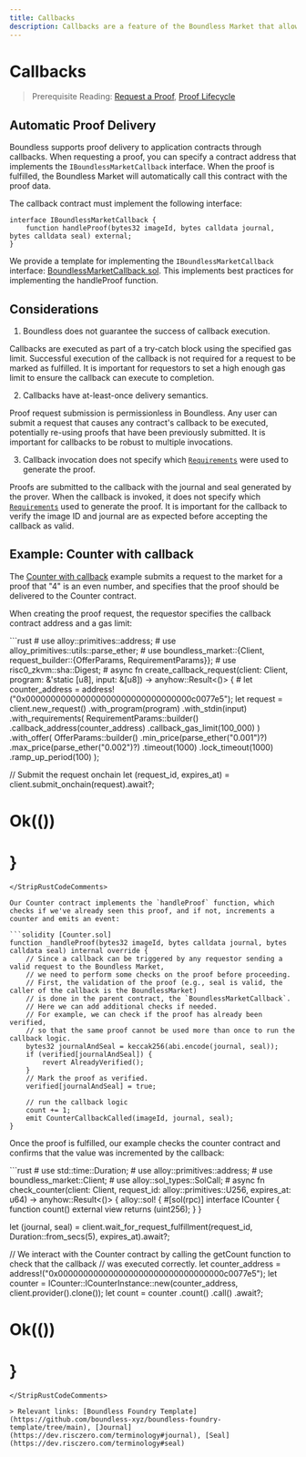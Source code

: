 ```yaml
---
title: Callbacks
description: Callbacks are a feature of the Boundless Market that allows you to receive notifications when a proof is fulfilled.
---
```



# Callbacks

> Prerequisite Reading: [Request a Proof](/developers/tutorials/request), [Proof Lifecycle](/developers/proof-lifecycle)

## Automatic Proof Delivery

Boundless supports proof delivery to application contracts through callbacks. When requesting a proof, you can specify a contract address that implements the `IBoundlessMarketCallback` interface. When the proof is fulfilled, the Boundless Market will automatically call this contract with the proof data.

The callback contract must implement the following interface:

```solidity
interface IBoundlessMarketCallback {
    function handleProof(bytes32 imageId, bytes calldata journal, bytes calldata seal) external;
}
```

We provide a template for implementing the `IBoundlessMarketCallback` interface: [BoundlessMarketCallback.sol](https://github.com/boundless-xyz/boundless/blob/main/contracts/src/BoundlessMarketCallback.sol). This implements best practices for implementing the handleProof function.

## Considerations

1. Boundless does not guarantee the success of callback execution.

Callbacks are executed as part of a try-catch block using the specified gas limit. Successful execution of the callback is not required for a request to be marked as fulfilled. It is important for requestors to set a high enough gas limit to ensure the callback can execute to completion.

2. Callbacks have at-least-once delivery semantics.

Proof request submission is permissionless in Boundless. Any user can submit a request that causes any contract's callback to be executed, potentially re-using proofs that have been previously submitted. It is important for callbacks to be robust to multiple invocations.

3. Callback invocation does not specify which [`Requirements`](developers/smart-contracts/struct-Requirements#requirements) were used to generate the proof.

Proofs are submitted to the callback with the journal and seal generated by the prover. When the callback is invoked, it does not specify which [`Requirements`](developers/smart-contracts/struct-Requirements#requirements) used to generate the proof. It is important for the callback to verify the image ID and journal are as expected before accepting the callback as valid.

## Example: Counter with callback

The [Counter with callback](https://github.com/boundless-xyz/boundless/tree/main/examples/counter-with-callback) example submits a request to the market for a proof that "4" is an even number, and specifies that the proof should be delivered to the Counter contract.

When creating the proof request, the requestor specifies the callback contract address and a gas limit:

<StripRustCodeComments>
```rust
# use alloy::primitives::address;
# use alloy_primitives::utils::parse_ether;
# use boundless_market::{Client, request_builder::{OfferParams, RequirementParams}};
# use risc0_zkvm::sha::Digest;
# async fn create_callback_request(client: Client, program: &'static [u8], input: &[u8]) -> anyhow::Result<()> {
# let counter_address = address!("0x000000000000000000000000000000000c0077e5");
let request = client.new_request()
    .with_program(program)
    .with_stdin(input)
    .with_requirements(
        RequirementParams::builder()
            .callback_address(counter_address)
            .callback_gas_limit(100_000)
    )
    .with_offer(
        OfferParams::builder()
            .min_price(parse_ether("0.001")?)
            .max_price(parse_ether("0.002")?)
            .timeout(1000)
            .lock_timeout(1000)
            .ramp_up_period(100)
    );

// Submit the request onchain
let (request_id, expires_at) = client.submit_onchain(request).await?;
# Ok(())
# }
```
</StripRustCodeComments>

Our Counter contract implements the `handleProof` function, which checks if we've already seen this proof, and if not, increments a counter and emits an event:

```solidity [Counter.sol]
function _handleProof(bytes32 imageId, bytes calldata journal, bytes calldata seal) internal override {
    // Since a callback can be triggered by any requestor sending a valid request to the Boundless Market,
    // we need to perform some checks on the proof before proceeding.
    // First, the validation of the proof (e.g., seal is valid, the caller of the callback is the BoundlessMarket)
    // is done in the parent contract, the `BoundlessMarketCallback`.
    // Here we can add additional checks if needed.
    // For example, we can check if the proof has already been verified,
    // so that the same proof cannot be used more than once to run the callback logic.
    bytes32 journalAndSeal = keccak256(abi.encode(journal, seal));
    if (verified[journalAndSeal]) {
        revert AlreadyVerified();
    }
    // Mark the proof as verified.
    verified[journalAndSeal] = true;

    // run the callback logic
    count += 1;
    emit CounterCallbackCalled(imageId, journal, seal);
}
```

Once the proof is fulfilled, our example checks the counter contract and confirms that the value was incremented by the callback:

<StripRustCodeComments>
```rust
# use std::time::Duration;
# use alloy::primitives::address;
# use boundless_market::Client;
# use alloy::sol_types::SolCall;
# async fn check_counter(client: Client, request_id: alloy::primitives::U256, expires_at: u64) -> anyhow::Result<()> {
alloy::sol! {
    #[sol(rpc)]
    interface ICounter {
        function count() external view returns (uint256);
    }
}

let (journal, seal) =
    client.wait_for_request_fulfillment(request_id, Duration::from_secs(5), expires_at).await?;

// We interact with the Counter contract by calling the getCount function to check that the callback
// was executed correctly.
let counter_address = address!("0x000000000000000000000000000000000c0077e5");
let counter = ICounter::ICounterInstance::new(counter_address, client.provider().clone());
let count = counter
    .count()
    .call()
    .await?;
# Ok(())
# }
```
</StripRustCodeComments>

> Relevant links: [Boundless Foundry Template](https://github.com/boundless-xyz/boundless-foundry-template/tree/main), [Journal](https://dev.risczero.com/terminology#journal), [Seal](https://dev.risczero.com/terminology#seal)
